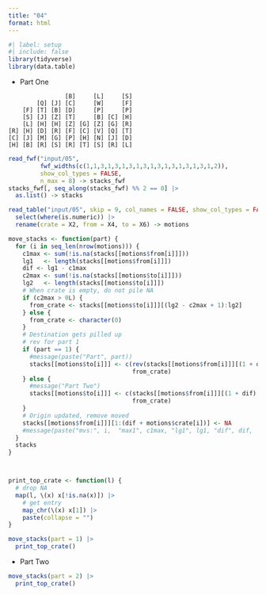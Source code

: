```yaml
---
title: "04"
format: html
---
```



```r
#| label: setup
#| include: false
library(tidyverse)
library(data.table)
```

- Part One

```
                [B]     [L]     [S]
        [Q] [J] [C]     [W]     [F]
    [F] [T] [B] [D]     [P]     [P]
    [S] [J] [Z] [T]     [B] [C] [H]
    [L] [H] [H] [Z] [G] [Z] [G] [R]
[R] [H] [D] [R] [F] [C] [V] [Q] [T]
[C] [J] [M] [G] [P] [H] [N] [J] [D]
[H] [B] [R] [S] [R] [T] [S] [R] [L]
```


```r
read_fwf("input/05",
         fwf_widths(c(1,1,3,1,3,1,3,1,3,1,3,1,3,1,3,1,3,1,2)),
         show_col_types = FALSE,
         n_max = 8) -> stacks_fwf
stacks_fwf[, seq_along(stacks_fwf) %% 2 == 0] |> 
  as.list() -> stacks

read_table("input/05", skip = 9, col_names = FALSE, show_col_types = FALSE) |> 
  select(where(is.numeric)) |> 
  rename(crate = X2, from = X4, to = X6) -> motions

```


```r
move_stacks <- function(part) {
  for (i in seq_len(nrow(motions))) {
    c1max <- sum(!is.na(stacks[[motions$from[i]]]))
    lg1   <- length(stacks[[motions$from[i]]])
    dif <- lg1 - c1max
    c2max <- sum(!is.na(stacks[[motions$to[i]]])) 
    lg2   <- length(stacks[[motions$to[i]]])
    # When crate is empty, do not pile NA
    if (c2max > 0L) {
      from_crate <- stacks[[motions$to[i]]][(lg2 - c2max + 1):lg2]
    } else {
      from_crate <- character(0)
    }
    # Destination gets pilled up
    # rev for part 1
    if (part == 1) {
      #message(paste("Part", part))
      stacks[[motions$to[i]]] <- c(rev(stacks[[motions$from[i]]][(1 + dif):(dif + motions$crate[i])]), # reverse order of origin 
                                   from_crate)
    } else {
      #message("Part Two")
      stacks[[motions$to[i]]] <- c(stacks[[motions$from[i]]][(1 + dif):(dif + motions$crate[i])],
                                   from_crate)
    }
    # Origin updated, remove moved
    stacks[[motions$from[i]]][1:(dif + motions$crate[i])] <- NA
    #message(paste("mvs:", i,  "max1", c1max, "lg1", lg1, "dif", dif,  "\nmax2", c2max, "lg2", lg2))
  }
  stacks
}



print_top_crate <- function(l) {
  # drop NA
  map(l, \(x) x[!is.na(x)]) |> 
    # get entry
    map_chr(\(x) x[1]) |> 
    paste(collapse = "")
}

move_stacks(part = 1) |> 
  print_top_crate()
```



- Part Two

```r
move_stacks(part = 2) |> 
  print_top_crate()
```


